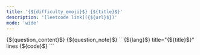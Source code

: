 ```yaml
---
title: '{${difficulty_emoji}$} {${title}$}'
description: '[leetcode link]({${url}$})'
mode: 'wide'
---
```

<Tabs>
  <Tab title="Question" icon="circle-question" iconType="regular">
    <Card>
      {${question_content}$}
    </Card>
  </Tab>
  <Tab title="Solution" icon="lightbulb" iconType="regular" >
    <Card>
      {${question_note}$}
    </Card>
  <Expandable title="code">
    <CodeGroup dropdown>
```{${lang}$} title="{${title}$}" lines
{${code}$}
```
    </CodeGroup>
  </Expandable>
  </Tab>
</Tabs>